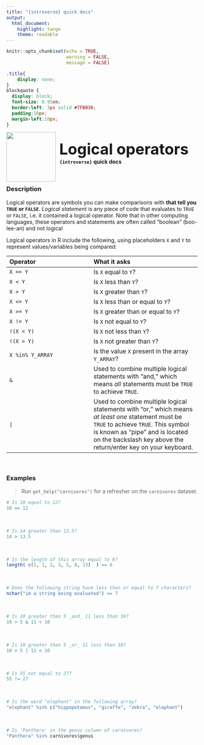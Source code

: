 ```yaml
---
title: "{introverse} quick docs"
output: 
  html_document:
    highlight: tango
    theme: readable
---
```



```r
knitr::opts_chunk$set(echo = TRUE, 
                      warning = FALSE, 
                      message = FALSE)
```

```css
.title{
    display: none;
}
blockquote {
  display: block;
  font-size: 0.95em;
  border-left: 3px solid #7FB036;
  padding:10px;
  margin-left:10px;
}
```

<div>
<br>
 <img src = "logo.png" style = "float:left;height:130px;margin-top:-20px;">
 <span style = "font-weight:bold;font-size:40px;"> 
  &nbsp;Logical operators
 </span>
 <br>
 <b>&nbsp;&nbsp;&nbsp;<code>{introverse}</code> quick docs</b>
</div>
<br>

### Description

Logical operators are symbols you can make comparisons with **that tell you `TRUE` or `FALSE`**. _Logical statement_ is any piece of code that evaluates to `TRUE` or `FALSE`, i.e. it contained a logical operator. Note that in other computing languages, these operators and statements are often called "boolean" (boo-lee-an) and not logical

Logical operators in R include the following, using placeholders `X` and `Y` to represent values/variables being compared:


| Operator | What it asks |
|:----------|:-------------|
|  `X == Y` | Is `X` equal to `Y`? |
|  `X < Y` | Is `X` less than `Y`? |
| `X > Y` | Is `X` greater than `Y`? |
| `X <= Y` | Is `X` less than or equal to `Y`? |
| `X >= Y` | Is `X` greater than or equal to `Y`? |
| `X != Y` | Is `X` not equal to `Y`? |
| `!(X < Y)` | Is `X` not less than `Y`? |
| `!(X > Y)` | Is `X` not greater than `Y`? |
| `X %in% Y_ARRAY` | Is the value `X` present in the array `Y_ARRAY`? |
| `&` | Used to combine multiple logical statements with "and," which means _all_ statements must be `TRUE` to achieve `TRUE`. |
| `|` |  Used to combine multiple logical statements with "or," which means _at least one_ statement must be `TRUE` to achieve `TRUE`. This symbol is known as "pipe" and is located on the backslash key above the return/enter key on your keyboard. |


<br>

### Examples

> Run `get_help("carnivores")` for a refresher on the `carnivores` dataset.


```r
# Is 10 equal to 12?
10 == 12
```

<br>

```r
# Is 14 greater than 13.5?
14 > 13.5
```

<br>

```r
# Is the length of this array equal to 6? 
length( c(1, 1, 2, 3, 5, 8, 13)  ) == 6
```

<br>

```r
# Does the following string have less than or equal to 7 characters?
nchar("im a string being evaluated") <= 7
```

<br>

```r
# Is 10 greater than 5 _and_ 11 less than 10?
10 > 5 & 11 < 10
```

<br>

```r
# Is 10 greater than 5 _or_ 11 less than 10?
10 > 5 | 11 < 10
```

<br>

```r
# Is 55 not equal to 27?
55 != 27
```

<br>

```r
# Is the word "elephant" in the following array?
"elephant" %in% c("hippopotamus", "giraffe", "zebra", "elephant")
```

<br>

```r
# Is 'Panthera' in the genus column of carnivores?
"Panthera" %in% carnivores$genus
```